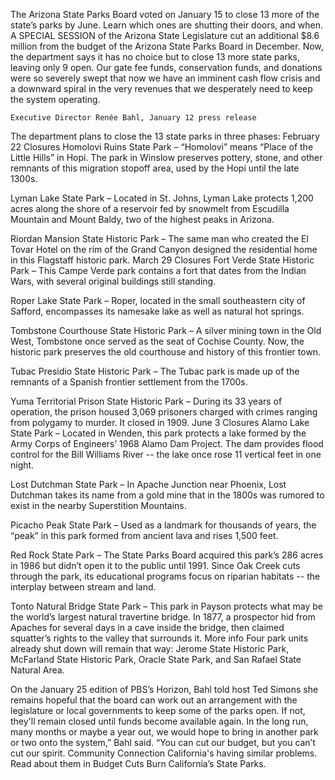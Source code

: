 The Arizona State Parks Board voted on January 15 to close 13 more of the state’s parks by June. Learn which ones are shutting their doors, and when.
A SPECIAL SESSION of the Arizona State Legislature cut an additional $8.6 million from the budget of the Arizona State Parks Board in December. Now, the department says it has no choice but to close 13 more state parks, leaving only 9 open.
Our gate fee funds, conservation funds, and donations were so severely swept that now we have an imminent cash flow crisis and a downward spiral in the very revenues that we desperately need to keep the system operating.

 	Executive Director Renée Bahl, January 12 press release

The department plans to close the 13 state parks in three phases:
February 22 Closures
Homolovi Ruins State Park – “Homolovi” means “Place of the Little Hills” in Hopi. The park in Winslow preserves pottery, stone, and other remnants of this migration stopoff area, used by the Hopi until the late 1300s.

Lyman Lake State Park – Located in St. Johns, Lyman Lake protects 1,200 acres along the shore of a reservoir fed by snowmelt from Escudilla Mountain and Mount Baldy, two of the highest peaks in Arizona.

Riordan Mansion State Historic Park – The same man who created the El Tovar Hotel on the rim of the Grand Canyon designed the residential home in this Flagstaff historic park.
March 29 Closures
Fort Verde State Historic Park – This Campe Verde park contains a fort that dates from the Indian Wars, with several original buildings still standing.

Roper Lake State Park – Roper, located in the small southeastern city of Safford, encompasses its namesake lake as well as natural hot springs.

Tombstone Courthouse State Historic Park – A silver mining town in the Old West, Tombstone once served as the seat of Cochise County. Now, the historic park preserves the old courthouse and history of this frontier town.

Tubac Presidio State Historic Park – The Tubac park is made up of the remnants of a Spanish frontier settlement from the 1700s.

Yuma Territorial Prison State Historic Park – During its 33 years of operation, the prison housed 3,069 prisoners charged with crimes ranging from polygamy to murder. It closed in 1909.
June 3 Closures
Alamo Lake State Park – Located in Wenden, this park protects a lake formed by the Army Corps of Engineers’ 1968 Alamo Dam Project. The dam provides flood control for the Bill Williams River -- the lake once rose 11 vertical feet in one night.

Lost Dutchman State Park – In Apache Junction near Phoenix, Lost Dutchman takes its name from a gold mine that in the 1800s was rumored to exist in the nearby Superstition Mountains.

Picacho Peak State Park – Used as a landmark for thousands of years, the “peak” in this park formed from ancient lava and rises 1,500 feet.

Red Rock State Park – The State Parks Board acquired this park’s 286 acres in 1986 but didn’t open it to the public until 1991. Since Oak Creek cuts through the park, its educational programs focus on riparian habitats -- the interplay between stream and land.

Tonto Natural Bridge State Park – This park in Payson protects what may be the world’s largest natural travertine bridge. In 1877, a prospector hid from Apaches for several days in a cave inside the bridge, then claimed squatter’s rights to the valley that surrounds it.
More info
Four park units already shut down will remain that way: Jerome State Historic Park, McFarland State Historic Park, Oracle State Park, and San Rafael State Natural Area.

On the January 25 edition of PBS’s Horizon, Bahl told host Ted Simons she remains hopeful that the board can work out an arrangement with the legislature or local governments to keep some of the parks open. If not, they'll remain closed until funds become available again.
In the long run, many months or maybe a year out, we would hope to bring in another park or two onto the system,” Bahl said. “You can cut our budget, but you can’t cut our spirit.
Community Connection
California's having similar problems. Read about them in Budget Cuts Burn California’s State Parks.